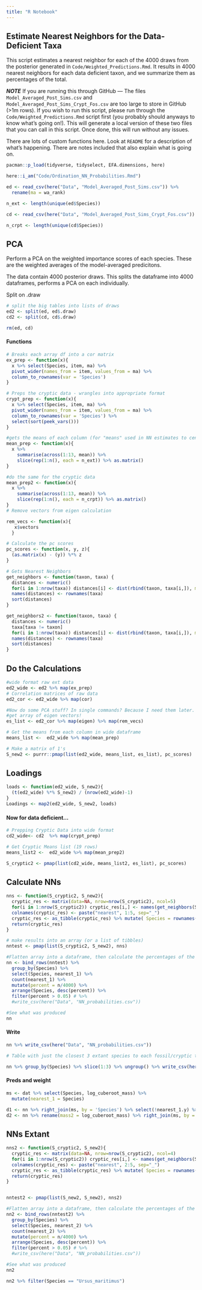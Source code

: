 ```yaml
---
title: "R Notebook"
---
```


## Estimate Nearest Neighbors for the Data-Deficient Taxa

This script estimates a nearest neighbor for each of the 4000 draws from the posterior generated in `Code/Weighted_Predictions.Rmd`. It results in 4000 nearest neighbors for each data deficient taxon, and we summarize them as percentages of the total. 

***NOTE*** If you are running this through GitHub --- The files `Model_Averaged_Post_Sims.csv` and `Model_Averaged_Post_Sims_Crypt_Fos.csv` are too large to store in GitHub (>1m rows). If you wish to run this script, please run through the `Code/Weighted_Predictions.Rmd` script first (you probably should anyways to know what's going on!). This will generate a local version of these two files that you can call in this script. Once done, this will run without any issues.  

There are lots of custom functions here. Look at `README` for a description of what's happening. There are notes included that also explain what is going on.
```r
pacman::p_load(tidyverse, tidyselect, EFA.dimensions, here)

here::i_am("Code/Ordination_NN_Probabilities.Rmd")

ed <- read_csv(here("Data", "Model_Averaged_Post_Sims.csv")) %>% 
  rename(ma = wa_rank) 

n_ext <- length(unique(ed$Species))

cd <- read_csv(here("Data", "Model_Averaged_Post_Sims_Crypt_Fos.csv")) %>% rename(ma = wa_rank)

n_crpt <- length(unique(cd$Species))

```

##  PCA

Perform a PCA on the weighted importance scores of each species. These are the weighted averages of the model-averaged predicitons. 

The data contain 4000 posterior draws. This splits the dataframe into 4000 dataframes, performs a PCA on each individually. 

Split on .draw
```r
# split the big tables into lists of draws
ed2 <- split(ed, ed$.draw)
cd2 <- split(cd, cd$.draw)

rm(ed, cd)
```

#### Functions 
```r
# Breaks each array df into a cor matrix
ex_prep <- function(x){
  x %>% select(Species, item, ma) %>% 
  pivot_wider(names_from = item, values_from = ma) %>% 
  column_to_rownames(var = 'Species')
}

# Preps the cryptic data - wrangles into appropriate format
crypt_prep <- function(x){
  x %>% select(Species, item, ma) %>% 
  pivot_wider(names_from = item, values_from = ma) %>% 
  column_to_rownames(var = 'Species') %>% 
  select(sort(peek_vars()))
}

#gets the means of each column (for "means" used in NN estimates to center the fossil preds) then rep it 89 times for the nrow() of extant data
mean_prep <- function(x){
  x %>% 
    summarise(across(1:13, mean)) %>% 
    slice(rep(1:n(), each = n_ext)) %>% as.matrix()
}

#do the same for the cryptic data
mean_prep2 <- function(x){
  x %>% 
    summarise(across(1:13, mean)) %>% 
    slice(rep(1:n(), each = n_crpt)) %>% as.matrix()
}
# Remove vectors from eigen calculation

rem_vecs <- function(x){
   x$vectors
  }

# Calculate the pc scores
pc_scores <- function(x, y, z){
  (as.matrix(x) - (y)) %*% z
}

# Gets Nearest Neighbors
get_neighbors <- function(taxon, taxa) {
  distances <- numeric()
  for(i in 1:nrow(taxa)) distances[i] <- dist(rbind(taxon, taxa[i,]), method = "euclidean")
  names(distances) <- rownames(taxa)
  sort(distances)
}

get_neighbors2 <- function(taxon, taxa) {
  distances <- numeric()
  taxa[taxa != taxon]
  for(i in 1:nrow(taxa)) distances[i] <- dist(rbind(taxon, taxa[i,]), method = "euclidean")
  names(distances) <- rownames(taxa)
  sort(distances)
}
```

## Do the Calculations 
```r
#wide format raw ext data
ed2_wide <- ed2 %>% map(ex_prep)
# Correlation matrices of raw data
ed2_cor <- ed2_wide %>% map(cor)

#Now do some PCA stuff? In single commands? Because I need them later. 
#get array of eigen vectors!
es_list <- ed2_cor %>% map(eigen) %>% map(rem_vecs)

# Get the means from each column in wide dataframe
means_list <-  ed2_wide %>% map(mean_prep)

# Make a matrix of 1's 
S_new2 <- purrr::pmap(list(ed2_wide, means_list, es_list), pc_scores)
```

## Loadings 
```r
loads <- function(ed2_wide, S_new2){
  (t(ed2_wide) %*% S_new2) / (nrow(ed2_wide)-1)
}
Loadings <- map2(ed2_wide, S_new2, loads)
```


#### Now for data deficient... 

```r
# Prepping Cryptic Data into wide format
cd2_wide<- cd2  %>% map(crypt_prep)

# Get Cryptic Means list (19 rows)
means_list2 <-  ed2_wide %>% map(mean_prep2) 

S_cryptic2 <- pmap(list(cd2_wide, means_list2, es_list), pc_scores)

```

## Calculate NNs 
```r
nns <- function(S_cryptic2, S_new2){
  cryptic_res <- matrix(data=NA, nrow=nrow(S_cryptic2), ncol=5)
  for(i in 1:nrow(S_cryptic2)) cryptic_res[i,] <- names(get_neighbors(S_cryptic2[i,1:5], S_new2[,1:5]))[c(1:5)]
  colnames(cryptic_res) <- paste("nearest", 1:5, sep="_")
  cryptic_res <- as_tibble(cryptic_res) %>% mutate( Species = rownames(S_cryptic2))
  return(cryptic_res)
}

# make results into an array (or a list of tibbles)
nntest <- pmap(list(S_cryptic2, S_new2), nns)

#Flatten array into a dataframe, then calculate the percentages of the closest nearest neighbors. 
nn <- bind_rows(nntest) %>% 
  group_by(Species) %>% 
  select(Species, nearest_1) %>% 
  count(nearest_1) %>% 
  mutate(percent = n/4000) %>% 
  arrange(Species, desc(percent)) %>% 
  filter(percent > 0.05) # %>% 
  #write_csv(here("Data", "NN_probabilities.csv"))

#See what was produced
nn
```

#### Write  
```r
nn %>% write_csv(here("Data", "NN_probabilities.csv"))

# Table with just the closest 3 extant species to each fossil/cryptic taxon

nn %>% group_by(Species) %>% slice(1:3) %>% ungroup() %>% write_csv(here("Data", "NN_probabilities_top3.csv"))
```

#### Preds and weight

```r
ms <- dat %>% select(Species, log_cuberoot_mass) %>% 
  mutate(nearest_1 = Species)

d1 <- nn %>% right_join(ms, by = 'Species') %>% select(!nearest_1.y) %>% rename(nearest_1 = nearest_1.x)
d2 <- nn %>% rename(mass2 = log_cuberoot_mass) %>% right_join(ms, by = 'nearest_1')
```


## NNs Extant
```r
nns2 <- function(S_cryptic2, S_new2){
  cryptic_res <- matrix(data=NA, nrow=nrow(S_cryptic2), ncol=4)
  for(i in 1:nrow(S_cryptic2)) cryptic_res[i,] <- names(get_neighbors(S_cryptic2[i,2:5], S_new2[,2:5]))[c(2:5)]
  colnames(cryptic_res) <- paste("nearest", 2:5, sep="_")
  cryptic_res <- as_tibble(cryptic_res) %>% mutate( Species = rownames(S_cryptic2))
  return(cryptic_res)
}


nntest2 <- pmap(list(S_new2, S_new2), nns2)

#Flatten array into a dataframe, then calculate the percentages of the closest nearest neighbors. 
nn2 <- bind_rows(nntest2) %>% 
  group_by(Species) %>% 
  select(Species, nearest_2) %>% 
  count(nearest_2) %>% 
  mutate(percent = n/4000) %>% 
  arrange(Species, desc(percent)) %>% 
  filter(percent > 0.05) # %>% 
  #write_csv(here("Data", "NN_probabilities.csv"))

#See what was produced
nn2
```


```r
nn2 %>% filter(Species == "Ursus_maritimus")
```

